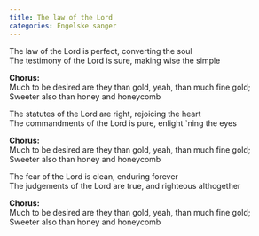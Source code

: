 ```yaml
---
title: The law of the Lord
categories: Engelske sanger
---
```


The law of the Lord is perfect, converting the soul  
The testimony of the Lord is sure, making wise the simple

**Chorus:**  
Much to be desired are they than gold, yeah, than much fine gold;  
Sweeter also than honey and honeycomb

The statutes of the Lord are right, rejoicing the heart  
The commandments of the Lord is pure, enlight  `ning the eyes

**Chorus:**  
Much to be desired are they than gold, yeah, than much fine gold;  
Sweeter also than honey and honeycomb

The fear of the Lord is clean, enduring forever  
The judgements of the Lord are true, and righteous althogether

**Chorus:**  
Much to be desired are they than gold, yeah, than much fine gold;  
Sweeter also than honey and honeycomb
